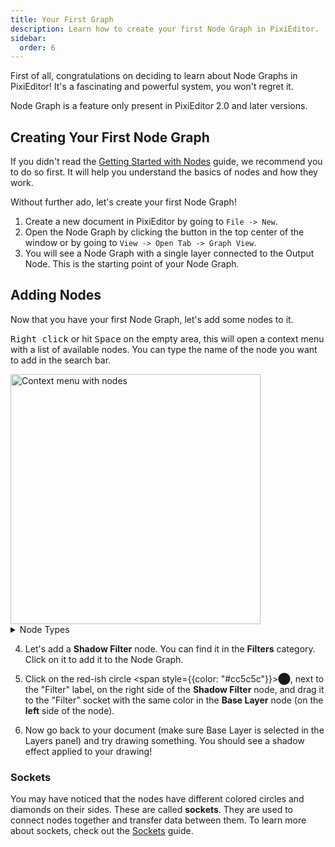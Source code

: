 ```yaml
---
title: Your First Graph
description: Learn how to create your first Node Graph in PixiEditor.
sidebar:
  order: 6
---
```



First of all, congratulations on deciding to learn about Node Graphs in PixiEditor! It's a fascinating and powerful system, you won't regret it.

<Aside type="caution">

Node Graph is a feature only present in PixiEditor 2.0 and later versions.

</Aside>

## Creating Your First Node Graph

If you didn't read the [Getting Started with Nodes](/docs/usage/node-graph/getting-started-with-node-graph) guide, we recommend you to do so first. It will help you understand the basics of nodes and how they work.

Without further ado, let's create your first Node Graph!

<Steps>

1. Create a new document in PixiEditor by going to `File -> New`.
2. Open the Node Graph by clicking the <span class="pixi-icon icon-nodes"/> button in the top center of the window or by going to `View -> Open Tab -> Graph View`.
3. You will see a Node Graph with a single layer connected to the Output Node. This is the starting point of your Node Graph.

</Steps>

## Adding Nodes

Now that you have your first Node Graph, let's add some nodes to it.

<kbd>Right click</kbd> or hit <kbd>Space</kbd> on the empty area, this will open a context menu with a list of available nodes. You can type the name of the node you want to add in the search bar.

<Image src={ctxMenuImage} alt="Context menu with nodes" width="400"/>

<details>

<summary>Node Types</summary>

In version 2.0.0.97, there are several types of nodes available:

- **Color** - Nodes such as Separate Color into RGB, HSV, and HSL, which allow you to manipulate colors in various ways.
- **Image** - It's a big category with various nodes, such as Create Image, Mask, Noise, and more, which allow you to work with images.
- **Structure** - "Structure" in PixiEditor refers to the elements in a layer tree. This includes Image Layers, Vector Layers and Folders.
- **Numbers** - Various numerical related nodes, most notably the Math node, which allows you to perform mathematical operations on numbers.
- **Effects** - Standalone effects such as Raster Outline or custom Shader
- **Workspace** - Nodes that allow for workspace cusomization - multiple outputs and export zones.
- **Shape** - Nodes that allow you to create and manipulate shapes
- **Matrix** - Matrix related nodes, such as Transform, which allow you to manipulate the position, rotation, and scale of nodes.
- **Filters** - Nodes that contain various filters - for example, Blur, Shadow, and Color Correction.
- **Animation** - Nodes that allow you to create procedural animations.
- **Misc** - Miscellaneous nodes that don't fit into any other category, such as Document Info.

</details>


<Steps>

4. Let's add a <span class="pixi-icon small icon-cone"/> **Shadow Filter** node. You can find it in the **Filters** category. Click on it to add it to the Node Graph.

5. Click on the red-ish circle <span style={{color: "#cc5c5c"}}>⬤</span>, next to the "Filter" label, on the right side of the <span class="pixi-icon small icon-cone"/> **Shadow Filter** node, and drag it to the "Filter" socket with the same color in the **<span class="pixi-icon small icon-layers-double"/> Base Layer** node (on the **left** side of the node). 

6. Now go back to your document (make sure Base Layer is selected in the Layers panel) and try drawing something. You should see a shadow effect applied to your drawing!

</Steps>

### Sockets

You may have noticed that the nodes have different colored circles and diamonds on their sides. These are called **sockets**. They are used to connect nodes together and transfer data between them.
To learn more about sockets, check out the [Sockets](/docs/usage/node-graph/property-sockets) guide.